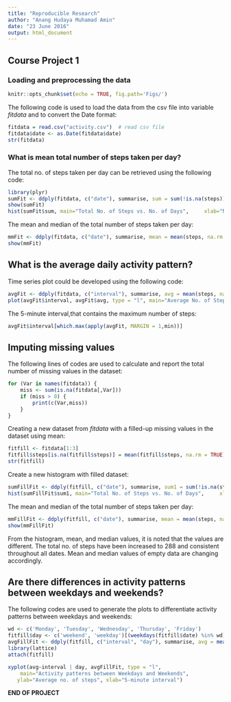 ```yaml
---
title: "Reproducible Research"
author: "Anang Hudaya Muhamad Amin"
date: "23 June 2016"
output: html_document
---
```

## Course Project 1

### Loading and preprocessing the data

```r
knitr::opts_chunk$set(echo = TRUE, fig.path='Figs/')
```



The following code is used to load the data from the csv file into variable *fitdata* and to convert the Date format:

```r
fitdata = read.csv("activity.csv")  # read csv file
fitdata$date <- as.Date(fitdata$date)
str(fitdata)

```

### What is mean total number of steps taken per day?

The total no. of steps taken per day can be retrieved using the following code:

```r
library(plyr)
sumFit <- ddply(fitdata, c("date"), summarise, sum = sum(!is.na(steps)))
show(sumFit)
hist(sumFit$sum, main="Total No. of Steps vs. No. of Days",     xlab="No. of Steps", ylab = "No. of Days")
```

The mean and median of the total number of steps taken per day:

```r
mmFit <- ddply(fitdata, c("date"), summarise, mean = mean(steps, na.rm = TRUE), median = median(steps, na.rm = TRUE))
show(mmFit)
```

## What is the average daily activity pattern?

Time series plot could be developed using the following code:

```r
avgFit <- ddply(fitdata, c("interval"), summarise, avg = mean(steps, na.rm = TRUE))
plot(avgFit$interval, avgFit$avg, type = "l", main="Average No. of Steps per 5-Minute Intervals", xlab = "5-minute interval", ylab = "Average no. of steps")
```

The 5-minute interval,that contains the maximum number of steps:

```r
avgFit$interval[which.max(apply(avgFit, MARGIN = 1,min))]
```

## Imputing missing values

The following lines of codes are used to calculate and report the total number of missing values in the dataset:

```r
for (Var in names(fitdata)) {
    miss <- sum(is.na(fitdata[,Var]))
    if (miss > 0) {
        print(c(Var,miss))
    }
}
```

Creating a new dataset from *fitdata* with a filled-up missing values in the dataset using mean:

```r
fitfill <- fitdata[1:3]
fitfill$steps[is.na(fitfill$steps)] = mean(fitfill$steps, na.rm = TRUE)
str(fitfill)

```

Create a new histogram with filled dataset:

```r
sumFillFit <- ddply(fitfill, c("date"), summarise, sum1 = sum(!is.na(steps)))
hist(sumFillFit$sum1, main="Total No. of Steps vs. No. of Days",     xlab="No. of Steps", ylab = "No. of Days")
```

The mean and median of the total number of steps taken per day:

```r
mmFillFit <- ddply(fitfill, c("date"), summarise, mean = mean(steps, na.rm = TRUE), median = median(steps, na.rm = TRUE))
show(mmFillFit)
```

From the histogram, mean, and median values, it is noted that the values are different. The total no. of steps have been increased to 288 and consistent throughout all dates. Mean and median values of empty data are changing accordingly.

## Are there differences in activity patterns between weekdays and weekends?

The following codes are used to generate the plots to differentiate activity patterns between weekdays and weekends:

```r
wd <- c('Monday', 'Tuesday', 'Wednesday', 'Thursday', 'Friday')
fitfill$day <- c('weekend', 'weekday')[(weekdays(fitfill$date) %in% wd)+1L]
avgFillFit <- ddply(fitfill, c("interval", "day"), summarise, avg = mean(steps, na.rm = TRUE))
library(lattice) 
attach(fitfill)

xyplot(avg~interval | day, avgFillFit, type = "l",
  	main="Activity patterns between Weekdays and Weekends", 
   ylab="Average no. of steps", xlab="5-minute interval")
```

**END OF PROJECT**